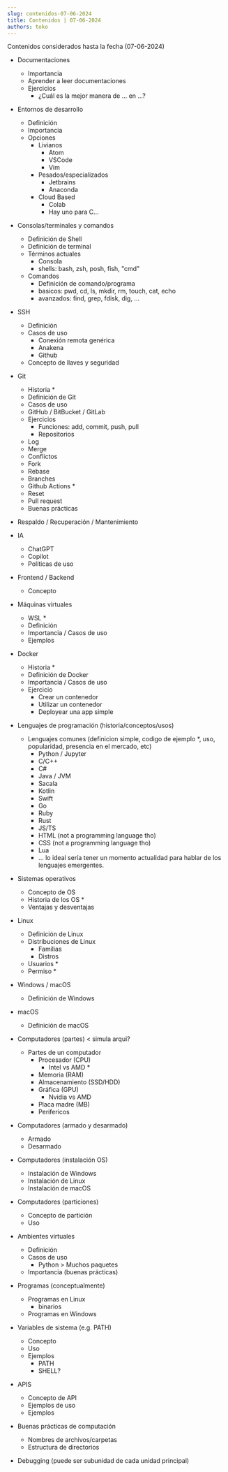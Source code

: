 ```yaml
---
slug: contenidos-07-06-2024
title: Contenidos | 07-06-2024
authors: toko
---
```


Contenidos considerados hasta la fecha (07-06-2024)

<!-- truncate -->

- Documentaciones
    - Importancia
    - Aprender a leer documentaciones
    - Ejercicios
        - ¿Cuál es la mejor manera de ... en ...?

- Entornos de desarrollo
    - Definición
    - Importancia
    - Opciones
        - Livianos
            - Atom
            - VSCode
            - Vim
        - Pesados/especializados
            - Jetbrains
            - Anaconda
        - Cloud Based
            - Colab
            - Hay uno para C...

- Consolas/terminales y comandos
    - Definición de Shell
    - Definición de terminal
    - Términos actuales
        - Consola
        - shells: bash, zsh, posh, fish, "cmd"
    - Comandos
        - Definición de comando/programa
        - basicos: pwd, cd, ls, mkdir, rm, touch, cat, echo
        - avanzados: find, grep, fdisk, dig, ...

- SSH
    - Definición
    - Casos de uso
        - Conexión remota genérica
        - Anakena
        - Github
    - Concepto de llaves y seguridad

- Git
    - Historia *
    - Definición de Git
    - Casos de uso
    - GitHub / BitBucket / GitLab
    - Ejercicios
        - Funciones: add, commit, push, pull
        - Repositorios
    - Log
    - Merge
    - Conflictos
    - Fork
    - Rebase
    - Branches
    - Github Actions *
    - Reset
    - Pull request
    - Buenas prácticas

- Respaldo / Recuperación / Mantenimiento

- IA 
    - ChatGPT
    - Copilot
    - Políticas de uso

- Frontend / Backend
    - Concepto

- Máquinas virtuales
    - WSL *
    - Definición
    - Importancia / Casos de uso
    - Ejemplos

- Docker
    - Historia *
    - Definición de Docker
    - Importancia / Casos de uso
    - Ejercicio
        - Crear un contenedor
        - Utilizar un contenedor
        - Deployear una app simple

- Lenguajes de programación (historia/conceptos/usos)
    - Lenguajes comunes (definicion simple, codigo de ejemplo *, uso, popularidad, presencia en el mercado, etc)
        - Python / Jupyter
        - C/C++
        - C#
        - Java / JVM
        - Sacala
        - Kotlin
        - Swift
        - Go
        - Ruby
        - Rust
        - JS/TS
        - HTML (not a programming language tho)
        - CSS (not a programming language tho)
        - Lua
        - ... lo ideal sería tener un momento actualidad para hablar de los lenguajes emergentes. 

- Sistemas operativos
    - Concepto de OS
    - Historia de los OS *
    - Ventajas y desventajas

- Linux
    - Definición de Linux
    - Distribuciones de Linux 
        - Familias
        - Distros
    - Usuarios *
    - Permiso *

- Windows / macOS
    - Definición de Windows 

- macOS
    - Definición de macOS

- Computadores (partes) < simula arqui?
    - Partes de un computador
        - Procesador (CPU)
            - Intel vs AMD *
        - Memoria (RAM)
        - Almacenamiento (SSD/HDD)
        - Gráfica (GPU)
            - Nvidia vs AMD
        - Placa madre (MB)
        - Perifericos

- Computadores (armado y desarmado)
    - Armado
    - Desarmado

- Computadores (instalación OS)
    - Instalación de Windows
    - Instalación de Linux
    - Instalación de macOS

- Computadores (particiones)
    - Concepto de partición
    - Uso

- Ambientes virtuales
    - Definición
    - Casos de uso
        - Python > Muchos paquetes
    - Importancia (buenas prácticas)

- Programas (conceptualmente)
    - Programas en Linux
        - binarios
    - Programas en Windows

- Variables de sistema (e.g. PATH)
    - Concepto
    - Uso
    - Ejemplos
        - PATH
        - SHELL?

- APIS
    - Concepto de API
    - Ejemplos de uso
    - Ejemplos

- Buenas prácticas de computación
    - Nombres de archivos/carpetas
    - Estructura de directorios

- Debugging (puede ser subunidad de cada unidad principal)
